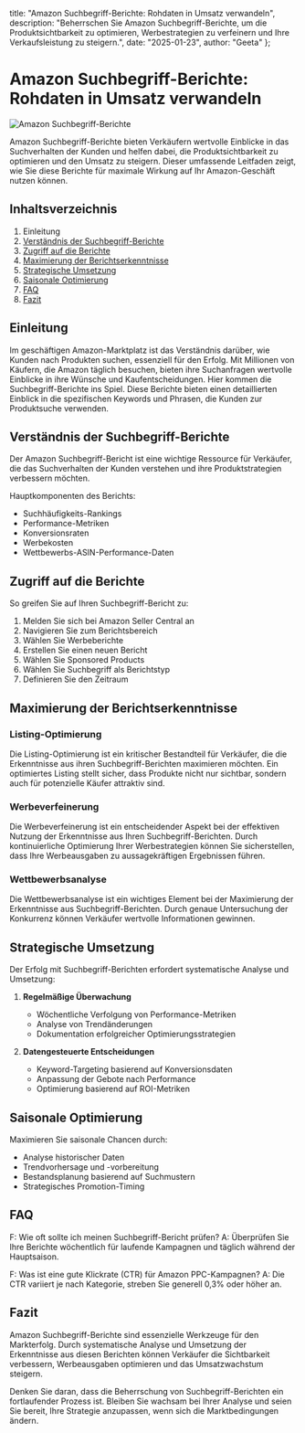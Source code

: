   title: "Amazon Suchbegriff-Berichte: Rohdaten in Umsatz verwandeln",
  description: "Beherrschen Sie Amazon Suchbegriff-Berichte, um die Produktsichtbarkeit zu optimieren, Werbestrategien zu verfeinern und Ihre Verkaufsleistung zu steigern.",
  date: "2025-01-23",
  author: "Geeta"
};

# Amazon Suchbegriff-Berichte: Rohdaten in Umsatz verwandeln

![Amazon Suchbegriff-Berichte](/images/blog/amazon-search-term-reports.jpeg)

Amazon Suchbegriff-Berichte bieten Verkäufern wertvolle Einblicke in das Suchverhalten der Kunden und helfen dabei, die Produktsichtbarkeit zu optimieren und den Umsatz zu steigern. Dieser umfassende Leitfaden zeigt, wie Sie diese Berichte für maximale Wirkung auf Ihr Amazon-Geschäft nutzen können.

## Inhaltsverzeichnis

1. Einleitung
2. [Verständnis der Suchbegriff-Berichte](#verständnis-der-suchbegriff-berichte)
3. [Zugriff auf die Berichte](#zugriff-auf-die-berichte)
4. [Maximierung der Berichtserkenntnisse](#maximierung-der-berichtserkenntnisse)
5. [Strategische Umsetzung](#strategische-umsetzung)
6. [Saisonale Optimierung](#saisonale-optimierung)
7. [FAQ](#faq)
8. [Fazit](#fazit)

## Einleitung

Im geschäftigen Amazon-Marktplatz ist das Verständnis darüber, wie Kunden nach Produkten suchen, essenziell für den Erfolg. Mit Millionen von Käufern, die Amazon täglich besuchen, bieten ihre Suchanfragen wertvolle Einblicke in ihre Wünsche und Kaufentscheidungen. Hier kommen die Suchbegriff-Berichte ins Spiel. Diese Berichte bieten einen detaillierten Einblick in die spezifischen Keywords und Phrasen, die Kunden zur Produktsuche verwenden.

## Verständnis der Suchbegriff-Berichte

Der Amazon Suchbegriff-Bericht ist eine wichtige Ressource für Verkäufer, die das Suchverhalten der Kunden verstehen und ihre Produktstrategien verbessern möchten.

Hauptkomponenten des Berichts:
- Suchhäufigkeits-Rankings
- Performance-Metriken
- Konversionsraten
- Werbekosten
- Wettbewerbs-ASIN-Performance-Daten

## Zugriff auf die Berichte

So greifen Sie auf Ihren Suchbegriff-Bericht zu:

1. Melden Sie sich bei Amazon Seller Central an
2. Navigieren Sie zum Berichtsbereich
3. Wählen Sie Werbeberichte
4. Erstellen Sie einen neuen Bericht
5. Wählen Sie Sponsored Products
6. Wählen Sie Suchbegriff als Berichtstyp
7. Definieren Sie den Zeitraum

## Maximierung der Berichtserkenntnisse

### Listing-Optimierung

Die Listing-Optimierung ist ein kritischer Bestandteil für Verkäufer, die die Erkenntnisse aus ihren Suchbegriff-Berichten maximieren möchten. Ein optimiertes Listing stellt sicher, dass Produkte nicht nur sichtbar, sondern auch für potenzielle Käufer attraktiv sind.

### Werbeverfeinerung

Die Werbeverfeinerung ist ein entscheidender Aspekt bei der effektiven Nutzung der Erkenntnisse aus Ihren Suchbegriff-Berichten. Durch kontinuierliche Optimierung Ihrer Werbestrategien können Sie sicherstellen, dass Ihre Werbeausgaben zu aussagekräftigen Ergebnissen führen.

### Wettbewerbsanalyse

Die Wettbewerbsanalyse ist ein wichtiges Element bei der Maximierung der Erkenntnisse aus Suchbegriff-Berichten. Durch genaue Untersuchung der Konkurrenz können Verkäufer wertvolle Informationen gewinnen.

## Strategische Umsetzung

Der Erfolg mit Suchbegriff-Berichten erfordert systematische Analyse und Umsetzung:

1. **Regelmäßige Überwachung**
   - Wöchentliche Verfolgung von Performance-Metriken
   - Analyse von Trendänderungen
   - Dokumentation erfolgreicher Optimierungsstrategien

2. **Datengesteuerte Entscheidungen**
   - Keyword-Targeting basierend auf Konversionsdaten
   - Anpassung der Gebote nach Performance
   - Optimierung basierend auf ROI-Metriken

## Saisonale Optimierung

Maximieren Sie saisonale Chancen durch:
- Analyse historischer Daten
- Trendvorhersage und -vorbereitung
- Bestandsplanung basierend auf Suchmustern
- Strategisches Promotion-Timing

## FAQ

F: Wie oft sollte ich meinen Suchbegriff-Bericht prüfen?
A: Überprüfen Sie Ihre Berichte wöchentlich für laufende Kampagnen und täglich während der Hauptsaison.

F: Was ist eine gute Klickrate (CTR) für Amazon PPC-Kampagnen?
A: Die CTR variiert je nach Kategorie, streben Sie generell 0,3% oder höher an.

## Fazit

Amazon Suchbegriff-Berichte sind essenzielle Werkzeuge für den Markterfolg. Durch systematische Analyse und Umsetzung der Erkenntnisse aus diesen Berichten können Verkäufer die Sichtbarkeit verbessern, Werbeausgaben optimieren und das Umsatzwachstum steigern.

Denken Sie daran, dass die Beherrschung von Suchbegriff-Berichten ein fortlaufender Prozess ist. Bleiben Sie wachsam bei Ihrer Analyse und seien Sie bereit, Ihre Strategie anzupassen, wenn sich die Marktbedingungen ändern.
